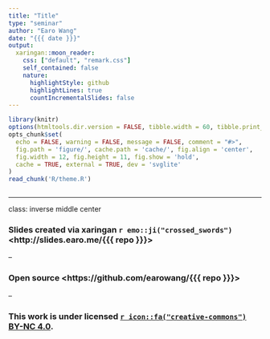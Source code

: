 ```yaml
---
title: "Title"
type: "seminar"
author: "Earo Wang"
date: "{{{ date }}}"
output:
  xaringan::moon_reader:
    css: ["default", "remark.css"]
    self_contained: false
    nature:
      highlightStyle: github
      highlightLines: true
      countIncrementalSlides: false
---
```


```r
library(knitr)
options(htmltools.dir.version = FALSE, tibble.width = 60, tibble.print_min = 6)
opts_chunk$set(
  echo = FALSE, warning = FALSE, message = FALSE, comment = "#>",
  fig.path = 'figure/', cache.path = 'cache/', fig.align = 'center', 
  fig.width = 12, fig.height = 11, fig.show = 'hold', 
  cache = TRUE, external = TRUE, dev = 'svglite'
)
read_chunk('R/theme.R')
```

```r
```

---

class: inverse middle center

### Slides created via xaringan `r emo::ji("crossed_swords")` <http://slides.earo.me/{{{ repo }}}>

--

### Open source <https://github.com/earowang/{{{ repo }}}>

--

### This work is under licensed [`r icon::fa("creative-commons")` BY-NC 4.0](https://creativecommons.org/licenses/by-nc/4.0/).
